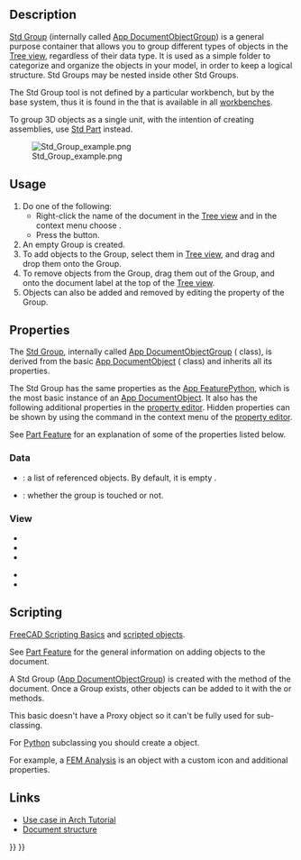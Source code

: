 <languages/>
<translate>

<!--T:19-->
{{Docnav
|[[Part_DatumPoint|Part DatumPoint]]
|[[Std_LinkMake|LinkMake]]
|[[Std_Base|Std Base]]
|IconL=Part_DatumPoint.svg
|IconR=Std_LinkMake.svg
|IconC=Freecad.svg
}}

<!--T:1-->
{{GuiCommand
|Name=Std Group
|MenuLocation=[[Tree_view|Tree view]] → Right click on the document name → Create group
|Workbenches=All
|Shortcut=
|Version=
|SeeAlso=[[Std_Part|Std Part]], [[Draft_SelectGroup|Draft SelectGroup]], [[Draft_AddToGroup|Draft AddToGroup]]
}}

==Description== <!--T:2-->

<!--T:3-->
[[Std_Group|Std Group]] (internally called [[App_DocumentObjectGroup|App DocumentObjectGroup]]) is a general purpose container that allows you to group different types of objects in the [[Tree_view|Tree view]], regardless of their data type. It is used as a simple folder to categorize and organize the objects in your model, in order to keep a logical structure. Std Groups may be nested inside other Std Groups.

<!--T:27-->
The Std Group tool is not defined by a particular workbench, but by the base system, thus it is found in the {{MenuCommand|structure toolbar}} that is available in all [[Workbenches|workbenches]].

<!--T:28-->
To group 3D objects as a single unit, with the intention of creating assemblies, use [[Std_Part|Std Part]] instead.

<!--T:7-->
[[File:Std_Group_example.png]]

<!--T:29-->
{{Caption|Various elements inside Std Groups in the tree view.}}

==Usage== <!--T:4-->

<!--T:5-->
# Do one of the following:
#* Right-click the name of the document in the [[Tree_view|Tree view]] and in the context menu choose {{MenuCommand|Create group...}}.
#* Press the {{Button|[[Image:Std_Group.svg|16px]] [[Std_Group|Create group]]}} button.
# An empty Group is created.
# To add objects to the Group, select them in [[Tree_view|Tree view]], and drag and drop them onto the Group.
# To remove objects from the Group, drag them out of the Group, and onto the document label at the top of the [[Tree_view|Tree view]].
# Objects can also be added and removed by editing the {{PropertyData|Group}} property of the Group.

==Properties== <!--T:10-->

<!--T:32-->
The [[Std_Group|Std Group]], internally called [[App_DocumentObjectGroup|App DocumentObjectGroup]] ({{incode|App::DocumentObjectGroup}} class), is derived from the basic [[App_DocumentObject|App DocumentObject]] ({{incode|App::DocumentObject}} class) and inherits all its properties.

<!--T:33-->
The Std Group has the same properties as the [[App_FeaturePython#Properties|App FeaturePython]], which is the most basic instance of an [[App_DocumentObject|App DocumentObject]]. It also has the following additional properties in the [[Property_editor|property editor]]. Hidden properties can be shown by using the {{MenuCommand|Show hidden}} command in the context menu of the [[Property_editor|property editor]].

<!--T:49-->
See [[Part_Feature#Properties|Part Feature]] for an explanation of some of the properties listed below.

=== Data === <!--T:35-->

<!--T:36-->
{{TitleProperty|Base}}

<!--T:11-->
* {{PropertyData|Group|LinkList}}: a list of referenced objects. By default, it is empty {{value|[]}}.
* {{PropertyData|_ Group Touched|Bool|Hidden}}: whether the group is touched or not.

=== View === <!--T:50-->

<!--T:51-->
{{TitleProperty|Display Options}}

<!--T:52-->
* {{PropertyView|Display Mode|Enumeration}}
* {{PropertyView|Show In Tree|Bool}}
* {{PropertyView|Visibility|Bool}}

<!--T:53-->
{{TitleProperty|Selection}}

<!--T:54-->
* {{PropertyView|On Top When Selected|Enumeration}}
* {{PropertyView|Selection Style|Enumeration}}

==Scripting== <!--T:12-->

<!--T:13-->
{{Emphasis|See also:}} [[FreeCAD_Scripting_Basics|FreeCAD Scripting Basics]] and [[Scripted_objects|scripted objects]].

<!--T:44-->
See [[Part_Feature|Part Feature]] for the general information on adding objects to the document.

<!--T:45-->
A Std Group ([[App_DocumentObjectGroup|App DocumentObjectGroup]]) is created with the {{incode|addObject()}} method of the document. Once a Group exists, other objects can be added to it with the {{incode|addObject()}} or {{incode|addObjects()}} methods.

</translate>
{{Code|code=
import FreeCAD as App

doc = App.newDocument()
group = App.ActiveDocument.addObject("App::DocumentObjectGroup", "Group")

obj1 = App.ActiveDocument.addObject("PartDesign::Body", "Body")
obj2 = App.ActiveDocument.addObject("Part::Box", "Box")

group.addObjects([obj1, obj2])
App.ActiveDocument.recompute()
}}
<translate>

<!--T:46-->
This basic {{incode|App::DocumentObjectGroup}} doesn't have a Proxy object so it can't be fully used for sub-classing.

<!--T:47-->
For [[Python|Python]] subclassing you should create a {{incode|App::DocumentObjectGroupPython}} object.

</translate>
{{Code|code=
import FreeCAD as App

doc = App.newDocument()
obj = App.ActiveDocument.addObject("App::DocumentObjectGroupPython", "Name")
obj.Label = "Custom label"
}}
<translate>

<!--T:48-->
For example, a [[FEM Analysis|FEM Analysis]] is an {{incode|App::DocumentObjectGroupPython}} object with a custom icon and additional properties.

==Links== <!--T:16-->

<!--T:17-->
* [[Arch tutorial#Organizing your model|Use case in Arch Tutorial]]
* [[Document_structure|Document structure]]


<!--T:20-->
{{Docnav
|[[Part_DatumPoint|Part DatumPoint]]
|[[Std_LinkMake|LinkMake]]
|[[Std_Base|Std Base]]
|IconL=Part_DatumPoint.svg
|IconR=Std_LinkMake.svg
|IconC=Freecad.svg
}}

</translate>
{{Std_Base_navi{{#translation:}}}}
{{Userdocnavi{{#translation:}}}}